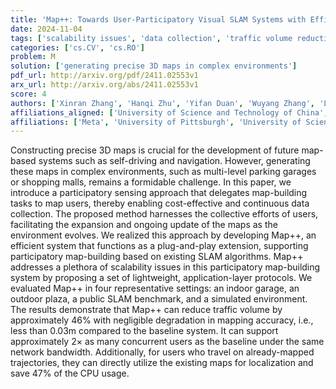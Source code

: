```yaml
---
title: 'Map++: Towards User-Participatory Visual SLAM Systems with Efficient Map Expansion and Sharing'
date: 2024-11-04
tags: ['scalability issues', 'data collection', 'traffic volume reduction', 'mapping accuracy', 'navigation', 'participatory sensing', '3D maps', 'concurrent users', 'CPU usage', 'SLAM algorithms', 'map-building tasks', 'localization', 'self-driving systems']
categories: ['cs.CV', 'cs.RO']
problem: M
solution: ['generating precise 3D maps in complex environments']
pdf_url: http://arxiv.org/pdf/2411.02553v1
arx_url: http://arxiv.org/abs/2411.02553v1
score: 4
authors: ['Xinran Zhang', 'Hanqi Zhu', 'Yifan Duan', 'Wuyang Zhang', 'Longfei Shangguan', 'Yu Zhang', 'Jianmin Ji', 'Yanyong Zhang']
affiliations_aligned: ['University of Science and Technology of China', 'University of Science and Technology of China', 'University of Science and Technology of China', 'Meta', 'University of Pittsburgh', 'University of Science and Technology of China', 'University of Science and Technology of China', 'University of Science and Technology of China']
affiliations: ['Meta', 'University of Pittsburgh', 'University of Science and Technology of China']
---
```



Constructing precise 3D maps is crucial for the development of future map-based systems such as self-driving and navigation. However, generating these maps in complex environments, such as multi-level parking garages or shopping malls, remains a formidable challenge. In this paper, we introduce a participatory sensing approach that delegates map-building tasks to map users, thereby enabling cost-effective and continuous data collection. The proposed method harnesses the collective efforts of users, facilitating the expansion and ongoing update of the maps as the environment evolves.   We realized this approach by developing Map++, an efficient system that functions as a plug-and-play extension, supporting participatory map-building based on existing SLAM algorithms. Map++ addresses a plethora of scalability issues in this participatory map-building system by proposing a set of lightweight, application-layer protocols. We evaluated Map++ in four representative settings: an indoor garage, an outdoor plaza, a public SLAM benchmark, and a simulated environment. The results demonstrate that Map++ can reduce traffic volume by approximately 46% with negligible degradation in mapping accuracy, i.e., less than 0.03m compared to the baseline system. It can support approximately $2 \times$ as many concurrent users as the baseline under the same network bandwidth. Additionally, for users who travel on already-mapped trajectories, they can directly utilize the existing maps for localization and save 47% of the CPU usage.